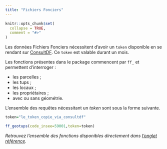 ```yaml
---
title: "Fichiers Fonciers"
---
```


```r
knitr::opts_chunk$set(
  collapse = TRUE,
  comment = "#>"
)
```

Les données Fichiers Fonciers nécessitent d'avoir un `token` disponible en se rendant sur [ConsultDF](https://consultdf.cerema.fr/consultdf/services/apidf). Ce `token` est valable durant un mois.

Les fonctions présentes dans le package commencent par `ff_` et permettent d'interroger :

- les parcelles ;
- les tups ;
- les locaux ;
- les propriétaires ;
- avec ou sans géométrie.

L'ensemble des requêtes nécessitant un *token* sont sous la forme suivante.

```r
token="le_token_copie_via_consultdf"

ff_geotups(code_insee=59001,token=token)
```


*Retrouvez l'ensemble des fonctions disponibles directement dans [l'onglet référence](https://rcadot.github.io/r.apifoncier/reference/index.html#fichiers-fonciers).*
